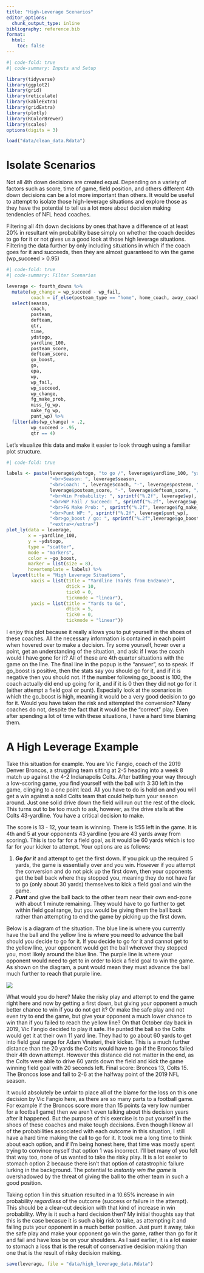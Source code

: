 ```yaml
---
title: "High-Leverage Scenarios"
editor_options: 
  chunk_output_type: inline
bibliography: reference.bib
format:
  html:
    toc: false
---
```


```r
#| code-fold: true
#| code-summary: Inputs and Setup

library(tidyverse)
library(ggplot2)
library(grid)
library(reticulate)
library(kableExtra)
library(gridExtra)
library(plotly)
library(RColorBrewer)
library(scales)
options(digits = 3)

load("data/clean_data.Rdata")
```

# Isolate Scenarios

Not all 4th down decisions are created equal. Depending on a variety of factors such as score, time of game, field position, and others different 4th down decisions can be a lot more important than others. It would be useful to attempt to isolate those high-leverage situations and explore those as they have the potential to tell us a lot more about decision making tendencies of NFL head coaches.

Filtering all 4th down decisions by ones that have a difference of at least 20% in resultant win probability base simply on whether the coach decides to go for it or not gives us a good look at those high leverage situations. Filtering the data further by only including situations in which if the coach goes for it and succeeds, then they are almost guaranteed to win the game (wp_succeed \> 0.95)

```r
#| code-fold: true
#| code-summary: Filter Scenarios

leverage <- fourth_downs %>% 
  mutate(wp_change = wp_succeed - wp_fail,
         coach = if_else(posteam_type == "home", home_coach, away_coach)) %>%
  select(season,
         coach,
         posteam,
         defteam,
         qtr,
         time,
         ydstogo,
         yardline_100,
         posteam_score,
         defteam_score,
         go_boost,
         go,
         epa,
         wp,
         wp_fail,
         wp_succeed,
         wp_change,
         fg_make_prob,
         miss_fg_wp,
         make_fg_wp,
         punt_wp) %>%
  filter(abs(wp_change) > .2,
         wp_succeed > .95,
         qtr == 4)
```

Let's visualize this data and make it easier to look through using a familiar plot structure.

```r
#| code-fold: true

labels <- paste(leverage$ydstogo, "to go /", leverage$yardline_100, "yardline",
                "<br>Season: ", leverage$season,
                "<br>Coach: ", leverage$coach, "-", leverage$posteam, "<br>",
                leverage$posteam_score, "-", leverage$defteam_score, "/", leverage$time,
                "<br>Win Probability: ", sprintf("%.2f", leverage$wp),
                "<br>WP Fail / Succeed: ", sprintf("%.2f", leverage$wp_fail), "/", sprintf("%.2f", leverage$wp_succeed),
                "<br>FG Make Prob: ", sprintf("%.2f", leverage$fg_make_prob),
                "<br>Punt WP: ", sprintf("%.2f", leverage$punt_wp),
                "<br>go_boost / go: ", sprintf("%.2f",leverage$go_boost), "/", leverage$go,
                "<extra></extra>")
plot_ly(data = leverage,
        x = ~yardline_100, 
        y = ~ydstogo,
        type = "scatter",
        mode = "markers",
        color = ~go_boost,
        marker = list(size = 8),
        hovertemplate = labels) %>%
  layout(title = "High Leverage Situations",
         xaxis = list(title = "Yardline (Yards from Endzone)",
                      dtick = 10,
                      tick0 = 0,
                      tickmode = "linear"),
         yaxis = list(title = "Yards to Go",
                      dtick = 5,
                      tick0 = 0,
                      tickmode = "linear"))
```

I enjoy this plot because it really allows you to put yourself in the shoes of these coaches. All the necessary information is contained in each point when hovered over to make a decision. Try some yourself, hover over a point, get an understanding of the situation, and ask: if I was the coach would I have gone for it? All of these are 4th quarter situations with the game on the line. The final line in the popup is the "answer", so to speak. If go_boost is positive, then the stats say you should go for it, and if it is negative then you should not. If the number following go_boost is 100, the coach actually did end up going for it, and if it is 0 then they did not go for it (either attempt a field goal or punt). Especially look at the scenarios in which the go_boost is high, meaning it would be a very good decision to go for it. Would you have taken the risk and attempted the conversion? Many coaches do not, despite the fact that it would be the "correct" play. Even after spending a lot of time with these situations, I have a hard time blaming them.

# A High Leverage Example

Take this situation for example. You are Vic Fangio, coach of the 2019 Denver Broncos, a struggling team sitting at 2-5 heading into a week 8 match up against the 4-2 Indianapolis Colts. After battling your way through a low-scoring game, you find yourself with the ball with 3:30 left in the game, clinging to a one point lead. All you have to do is hold on and you will get a win against a solid Colts team that could help turn your season around. Just one solid drive down the field will run out the rest of the clock. This turns out to be too much to ask, however, as the drive stalls at the Colts 43-yardline. You have a critical decision to make.

The score is 13 - 12, your team is winning. There is 1:55 left in the game. It is 4th and 5 at your opponents 43 yardline (you are 43 yards away from scoring). This is too far for a field goal, as it would be 60 yards which is too far for your kicker to attempt. Your options are as follows:

1.  ***Go for it*** and attempt to get the first down. If you pick up the required 5 yards, the game is essentially over and you win. However if you attempt the conversion and do not pick up the first down, then your opponents get the ball back where they stopped you, meaning they do not have far to go (only about 30 yards) themselves to kick a field goal and win the game.
2.  ***Punt*** and give the ball back to the other team near their own end-zone with about 1 minute remaining. They would have to go further to get within field goal range, but you would be giving them the ball back rather than attempting to end the game by picking up the first down.

Below is a diagram of the situation. The blue line is where you currently have the ball and the yellow line is where you need to advance the ball should you decide to go for it. If you decide to go for it and cannot get to the yellow line, your opponent would get the ball wherever they stopped you, most likely around the blue line. The purple line is where your opponent would need to get to in order to kick a field goal to win the game. As shown on the diagram, a punt would mean they must advance the ball much further to reach that purple line.

![](images/decision_diagram.jpeg)

What would you do here? Make the risky play and attempt to end the game right here and now by getting a first down, but giving your opponent a much better chance to win if you do not get it? Or make the safe play and not even try to end the game, but give your opponent a much lower chance to win than if you failed to reach the yellow line? On that October day back in 2019, Vic Fangio decided to play it safe. He punted the ball so the Colts would get it at their own 11 yard line. They had to go about 60 yards to get into field goal range for Adam Vinateri, their kicker. This is a much further distance than the 20 yards the Colts would have to go if the Broncos failed their 4th down attempt. However this distance did not matter in the end, as the Colts were able to drive 60 yards down the field and kick the game winning field goal with 20 seconds left. Final score: Broncos 13, Colts 15. The Broncos lose and fall to 2-6 at the halfway point of the 2019 NFL season.

It would absolutely be unfair to place all of the blame for the loss on this one decision by Vic Fangio here, as there are so many parts to a football game. For example if the Broncos score more than 15 points (a very low number for a football game) then we aren't even talking about this decision years after it happened. But the purpose of this exercise is to put yourself in the shoes of these coaches and make tough decisions. Even though I know all of the probabilities associated with each outcome in this situation, I still have a hard time making the call to go for it. It took me a long time to think about each option, and if I'm being honest here, that time was mostly spent trying to convince myself that option 1 was incorrect. I'll bet many of you felt that way too, none of us wanted to take the risky play. It is a lot easier to stomach option 2 because there isn't that option of catastrophic failure lurking in the background. The potential to *instantly win the game* is overshadowed by the threat of giving the ball to the other team in such a good position.

Taking option 1 in this situation resulted in a 10.65% increase in win probability *regardless* of the outcome (success or failure in the attempt). This should be a clear-cut decision with that kind of increase in win probability. Why is it such a hard decision then? My initial thoughts say that this is the case becasue it is such a big risk to take, as attempting it and failing puts your opponent in a much better position. Just punt it away, take the safe play and make your opponent go win the game, rather than go for it and fail and have loss be on your shoulders. As I said earlier, it is a lot easier to stomach a loss that is the result of conservative decision making than one that is the result of risky decision making.

```r
save(leverage, file = "data/high_leverage_data.Rdata")
```

